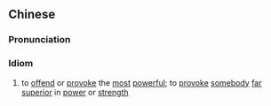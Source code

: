 {{also|太岁头上动土}}
==Chinese==
{{zh-forms|s=太岁头上动土|type=2112}}

===Pronunciation===
{{zh-pron
|m=tàisuì tóu shàng dòngtǔ
|cat=id
}}

===Idiom===
{{zh-idiom}}

# to [[offend]] or [[provoke]] the [[most]] [[powerful]]; to [[provoke]] [[somebody]] [[far]] [[superior]] in [[power]] or [[strength]]